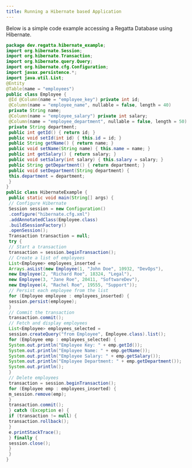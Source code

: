 ```yaml
---
title: Running a Hibernate based Application
---
```


Below is a simple code example accessing a Regatta Database using Hibernate.

```java
package dev.regatta.hibernate_example;
import org.hibernate.Session;
import org.hibernate.Transaction;
import org.hibernate.query.Query;
import org.hibernate.cfg.Configuration;
import javax.persistence.*;
import java.util.List;
@Entity
@Table(name = "employees")
public class Employee {
 @Id @Column(name = "employee_key") private int id;
 @Column(name = "employee_name", nullable = false, length = 40)
 private String name;
 @Column(name = "employee_salary") private int salary;
 @Column(name = "employee_department", nullable = false, length = 50)
 private String department;
 public int getId() { return id; }
 public void setId(int id) { this.id = id; }
 public String getName() { return name; }
 public void setName(String name) { this.name = name; }
 public int getSalary() { return salary; }
 public void setSalary(int salary) { this.salary = salary; }
 public String getDepartment() { return department; }
 public void setDepartment(String department) {
 this.department = department;
 }
}
public class HibernateExample {
 public static void main(String[] args) {
 // Configure Hibernate
 Session session = new Configuration()
 .configure("hibernate.cfg.xml")
 .addAnnotatedClass(Employee.class)
 .buildSessionFactory()
 .openSession();
 Transaction transaction = null;
 try {
 // Start a transaction
 transaction = session.beginTransaction();
 // Create a list of employees
 List<Employee> employees_inserted =
 Arrays.asList(new Employee(1, "John Doe", 10932, "DevOps"),
 new Employee(2, "Richard Roe", 18324, "Legal"),
 new Employee(3, "Jane Roe", 20411, "SoftwareDev"),
 new Employee(4, "Rachel Roe", 19555, "Support"));
 // Persist each employee from the list
 for (Employee employee : employees_inserted) {
 session.persist(employee);
 }
 // Commit the transaction
 transaction.commit();
 // Fetch and display employees
 List<Employee> employees_selected =
 session.createQuery("from Employee", Employee.class).list();
 for (Employee emp : employees_selected) {
 System.out.println("Employee Key: " + emp.getId());
 System.out.println("Employee Name: " + emp.getName());
 System.out.println("Employee Salary: " + emp.getSalary());
 System.out.println("Employee Department: " + emp.getDepartment());
 System.out.println();
 }
 // Delete employees
 transaction = session.beginTransaction();
 for (Employee emp : employees_inserted) {
 m_session.remove(emp);
 }
 transaction.commit();
 } catch (Exception e) {
 if (transaction != null) {
 transaction.rollback();
 }
 e.printStackTrace();
 } finally {
 session.close();
 }
 }
}
```